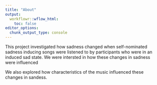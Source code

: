 ```yaml
---
title: "About"
output:
  workflowr::wflow_html:
    toc: false
editor_options:
  chunk_output_type: console
---
```


This project investigated how sadness changed when self-nominated sadness inducing songs were listened to by participants who were in an induced sad state. We were intersted in how these changes in sadness were influenced 

We also explored how characteristics of the music influenced these changes in sandess. 